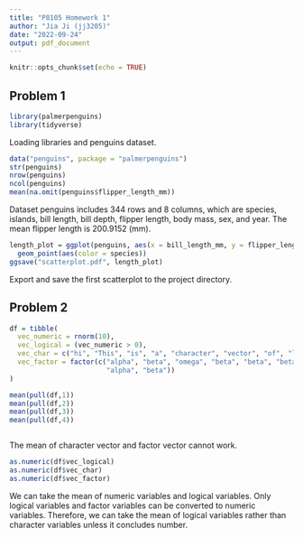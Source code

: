 ```yaml
---
title: "P8105 Homework 1"
author: "Jia Ji (jj3205)"
date: "2022-09-24"
output: pdf_document
---
```


```r
knitr::opts_chunk$set(echo = TRUE)
```

## Problem 1

```r
library(palmerpenguins)
library(tidyverse)
```

Loading libraries and penguins dataset. 
```r
data("penguins", package = "palmerpenguins")
str(penguins)
nrow(penguins)
ncol(penguins)
mean(na.omit(penguins$flipper_length_mm))
```
Dataset penguins includes 344 rows and 8 columns, which are species, islands, bill length, bill depth, flipper length, body mass, sex, and year. The mean flipper length is 200.9152 (mm).

```r
length_plot = ggplot(penguins, aes(x = bill_length_mm, y = flipper_length_mm)) + 
  geom_point(aes(color = species))
ggsave("scatterplot.pdf", length_plot)
```
Export and save the first scatterplot to the project directory.

## Problem 2

```r
df = tibble(
  vec_numeric = rnorm(10),
  vec_logical = (vec_numeric > 0),
  vec_char = c("hi", "This", "is", "a", "character", "vector", "of", "length", "ten", "."),
  vec_factor = factor(c("alpha", "beta", "omega", "beta", "beta", "beta", "omega", "alpha",
                        "alpha", "beta"))
)

mean(pull(df,1))
mean(pull(df,2))
mean(pull(df,3))
mean(pull(df,4))



```

The mean of character vector and factor vector cannot work. 

```r

as.numeric(df$vec_logical)
as.numeric(df$vec_char)
as.numeric(df$vec_factor)

```

We can take the mean of numeric variables and logical variables. Only logical variables and factor variables can be converted to numeric variables. Therefore, we can take the mean of logical variables rather than character variables unless it concludes number.